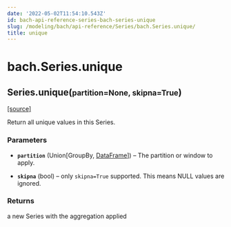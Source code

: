 ```yaml
---
date: '2022-05-02T11:54:10.543Z'
id: bach-api-reference-series-bach-series-unique
slug: /modeling/bach/api-reference/Series/bach.Series.unique/
title: unique
---
```


# bach.Series.unique

<div class="method">

<h2 class="signature-method"><span class="additional-name">Series.</span><span class="name">unique(</span><small class="parameter-list"><span class="parameter" id="partition">partition=None</span>, <span class="parameter" id="skipna">skipna=True</span></small>)</h2>


&#8203;<span class="view-source">[[source]](https://github.com/objectiv/objectiv-analytics/blob/main/bach/bach/series/series.py)</span>

<div class="content">

Return all unique values in this Series.


### Parameters

* **`partition`** (Union[GroupBy, [DataFrame](/docs/modeling/bach/api-reference/DataFrame/bach.DataFrame/#bach.DataFrame)]) – The partition or window to apply.

* **`skipna`** (bool) – only `skipna=True` supported. This means NULL values are ignored.



### Returns

a new Series with the aggregation applied



</div>

</div>

